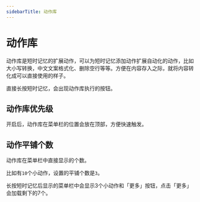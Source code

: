 ```yaml
---
sidebarTitle: 动作库
---
```


# 动作库

动作库是短时记忆的扩展动作，可以为短时记忆添加动作扩展自动化的动作，比如大小写转换，中文文案格式化、删除空行等等。方便在内容存入之际，就将内容转化成可以直接使用的样子。

直接长按短时记忆，会出现动作库执行的按钮。

## 动作库优先级

开启后，动作库在菜单栏的位置会放在顶部，方便快速触发。


## 动作平铺个数

动作库在菜单栏中直接显示的个数。

比如有`10`个小动作，设置的平铺个数是`3`。

长按短时记忆后显示的菜单栏中会显示3个小动作和「更多」按钮，点击「更多」会加载剩下的7个。


